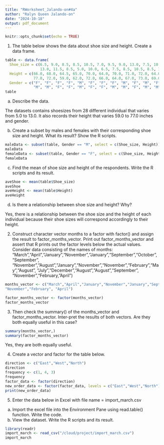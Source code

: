 ```yaml
---
title: "RWorksheet_Jalando-on#4a"
author: "Ralyn Queen Jalando-on"
date: "2024-10-18"
output: pdf_document
---
```


```r
knitr::opts_chunk$set(echo = TRUE)
```

1. The table below shows the data about shoe size and height. Create a data frame.
```r
table <- data.frame(
  Shoe_size = c(6.5, 9.0, 8.5, 8.5, 10.5, 7.0, 9.5, 9.0, 13.0, 7.5, 10.5, 8.5, 12.0, 10.5, 
                13.0, 11.5, 8.5, 5.0, 10.0, 6.5, 7.5, 8.5, 10.5, 8.5, 10.5, 11.0, 9.0, 13.0), 
  Height = c(66.0, 68.0, 64.5, 65.0, 70.0, 64.0, 70.0, 71.0, 72.0, 64.0, 74.5, 67.0, 71.0, 71.0, 
             77.0, 72.0, 59.0, 62.0, 72.0, 66.0, 64.0, 67.0, 73.0, 69.0, 72.0, 70.0, 69.0, 70.0), 
  Gender = c("F", "F", "F", "F", "M", "F", "F", "F", "M", "F", "M", "F", "M", "M", 
             "M", "M", "F", "F", "M", "F", "F", "M", "M", "F", "M", "M", "M", "M"))
table
```
a. Describe the data.

The datasets contains shoesizes from 28 different individual that varies from 5.0 to 13.0. It also records their height that varies 59.0 to 77.0 inches and gender. 

b. Create a subset by males and females with their corresponding shoe size and height.
What its result? Show the R scripts.
```r
maleData <- subset(table, Gender == "M", select = c(Shoe_size, Height))
maleData
femaleData <- subset(table, Gender == "F", select = c(Shoe_size, Height))
femaleData
```
c. Find the mean of shoe size and height of the respondents. Write the R scripts and its
result.
```r
aveShoe <- mean(table$Shoe_size)
aveShoe
aveHeight <- mean(table$Height)
aveHeight
```
d. Is there a relationship between shoe size and height? Why?

Yes, there is a relationship between the shoe size and the height of each individual because their shoe sizes will correspond accordingly to their height.

2. Construct character vector months to a factor with factor() and assign the result to factor_months_vector. Print out factor_months_vector and assert that R prints out the factor levels below the actual values.
Consider data consisting of the names of months:
"March","April","January","November","January","September","October","September", "November","August","January","November","November","February","May","August", "July","December","August","August","September",
"November","February, "April")
```r
months_vector <- c("March","April","January","November","January","September","October","September", "November","August","January","November","November","February","May","August", "July","December","August","August","September",
"November","February", "April")

factor_months_vector <- factor(months_vector)
factor_months_vector
```
3. Then check the summary() of the months_vector and factor_months_vector. Inter-pret the results of both vectors. Are they both equally useful in this case?
```r
summary(months_vector,)
summary(factor_months_vector)

```
Yes, they are both equally useful.

4. Create a vector and factor for the table below.
```r
direction <- c("East","West","North")
direction
frequency <- c(1, 4, 3)
frequency
factor_data <- factor(direction)
new_order_data <- factor(factor_data, levels = c("East","West","North"))
print(new_order_data)
```
5. Enter the data below in Excel with file name = import_march.csv
a. Import the excel file into the Environment Pane using read.table() function.
Write the code.
b. View the dataset. Write the R scripts and its result.
```r
library(readr)
import_march <- read_csv("/cloud/project/import_march.csv")
import_march
```

